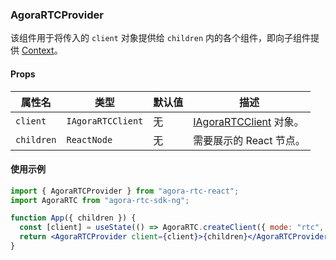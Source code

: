 ### AgoraRTCProvider

该组件用于将传入的 `client` 对象提供给 `children` 内的各个组件，即向子组件提供 [Context](https://react.dev/learn/passing-data-deeply-with-context)。

#### Props

| 属性名     | 类型              | 默认值 | 描述                                                                                                                                          |
| ---------- | ----------------- | ------ | --------------------------------------------------------------------------------------------------------------------------------------------- |
| `client`   | `IAgoraRTCClient` | 无     | [IAgoraRTCClient](https://docportal.shengwang.cn/cn/live-streaming-premium-4.x/API%20Reference/web_ng/interfaces/iagorartcclient.html) 对象。 |
| `children` | `ReactNode`       | 无     | 需要展示的 React 节点。                                                                                                                       |

#### 使用示例

```jsx
import { AgoraRTCProvider } from "agora-rtc-react";
import AgoraRTC from "agora-rtc-sdk-ng";

function App({ children }) {
  const [client] = useState(() => AgoraRTC.createClient({ mode: "rtc", codec: "vp8" }));
  return <AgoraRTCProvider client={client}>{children}</AgoraRTCProvider>;
}
```
